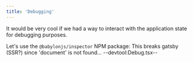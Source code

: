 ```yaml
---
title: 'Debugging'
---
```


It would be very cool if we had a way to interact with the application state for
debugging purposes.

Let's use the `@babylonjs/inspector` NPM package: This breaks gatsby (SSR?)
since 'document' is not found... --devtool:Debug.tsx--
